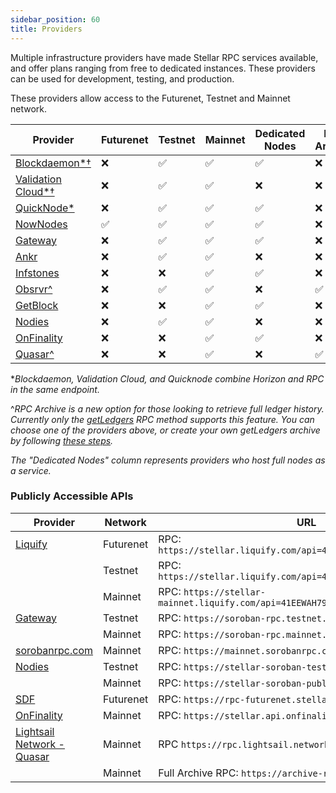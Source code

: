 ```yaml
---
sidebar_position: 60
title: Providers
---
```


Multiple infrastructure providers have made Stellar RPC services available, and offer plans ranging from free to dedicated instances. These providers can be used for development, testing, and production.

These providers allow access to the Futurenet, Testnet and Mainnet network.

| Provider | Futurenet | Testnet | Mainnet | Dedicated Nodes | RPC Archive |
| --- | --- | --- | --- | --- | --- |
| [Blockdaemon\*†](https://www.blockdaemon.com/apply/soroban) | ❌ | ✅ | ✅ | ✅ | ❌ |
| [Validation Cloud\*†](https://app.validationcloud.io/) | ❌ | ✅ | ✅ | ❌ | ❌ |
| [QuickNode\*](https://www.quicknode.com/docs/stellar) | ❌ | ✅ | ✅ | ✅ | ❌ |
| [NowNodes](https://nownodes.io/nodes/stellar-xlm) | ✅ | ✅ | ✅ | ✅ | ❌ |
| [Gateway](https://gateway.fm/public-rpc/) | ❌ | ✅ | ✅ | ✅ | ❌ |
| [Ankr](https://www.ankr.com/rpc/advanced-api/) | ❌ | ✅ | ✅ | ❌ | ❌ |
| [Infstones](https://infstones.com/) | ❌ | ❌ | ✅ | ✅ | ❌ |
| [Obsrvr^](https://www.withObsrvr.com/) | ❌ | ✅ | ✅ | ❌ | ✅ |
| [GetBlock](https://getblock.io/nodes/xlm/) | ❌ | ❌ | ✅ | ✅ | ❌ |
| [Nodies](https://nodies.org) | ❌ | ✅ | ✅ | ❌ | ❌ |
| [OnFinality](https://onfinality.io/networks/stellar) | ❌ | ❌ | ✅ | ✅ | ❌ |
| [Quasar^](https://quasar.lightsail.network/) | ❌ | ❌ | ✅ | ❌ | ✅ |

\*_Blockdaemon, Validation Cloud, and Quicknode combine Horizon and RPC in the same endpoint._

\^_RPC Archive is a new option for those looking to retrieve full ledger history. Currently only the [getLedgers](https://developers.stellar.org/docs/data/apis/rpc/api-reference/methods/getLedgers) RPC method supports this feature. You can choose one of the providers above, or create your own getLedgers archive by following [these steps](https://developers.stellar.org/docs/data/apis/rpc/admin-guide/data-lake-integration)._

_The "Dedicated Nodes" column represents providers who host full nodes as a service._

### Publicly Accessible APIs

| Provider | Network | URL |
| --- | --- | --- |
| [Liquify](https://www.liquify.io/) | Futurenet | RPC: `https://stellar.liquify.com/api=41EEWAH79Y5OCGI7/futurenet` |
|  | Testnet | RPC: `https://stellar.liquify.com/api=41EEWAH79Y5OCGI7/testnet` |
|  | Mainnet | RPC: `https://stellar-mainnet.liquify.com/api=41EEWAH79Y5OCGI7/mainnet` |
| [Gateway](https://gateway.fm/) | Testnet | RPC: `https://soroban-rpc.testnet.stellar.gateway.fm` |
|  | Mainnet | RPC: `https://soroban-rpc.mainnet.stellar.gateway.fm` |
| [sorobanrpc.com](https://sorobanrpc.com/) | Mainnet | RPC: `https://mainnet.sorobanrpc.com` |
| [Nodies](https://nodies.org) | Testnet | RPC: `https://stellar-soroban-testnet-public.nodies.app` |
|  | Mainnet | RPC: `https://stellar-soroban-public.nodies.app` |
| [SDF](http://www.stellar.org) | Futurenet | RPC: `https://rpc-futurenet.stellar.org` |
| [OnFinality](https://onfinality.io/networks/stellar) | Mainnet | RPC: `https://stellar.api.onfinality.io/public` |
| [Lightsail Network - Quasar](https://quasar.lightsail.network/) | Mainnet | RPC `https://rpc.lightsail.network/` |
|  | Mainnet | Full Archive RPC: `https://archive-rpc.lightsail.network/` |
